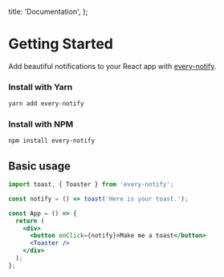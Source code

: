 
  title: 'Documentation',
};


# Getting Started

Add beautiful notifications to your React app with [every-notify](https://github.com/timolins/react-hot-toast).

### Install with Yarn

```sh
yarn add every-notify
```

### Install with NPM

```sh
npm install every-notify
```

## Basic usage

```jsx
import toast, { Toaster } from 'every-notify';

const notify = () => toast('Here is your toast.');

const App = () => {
  return (
    <div>
      <button onClick={notify}>Make me a toast</button>
      <Toaster />
    </div>
  );
};
```
